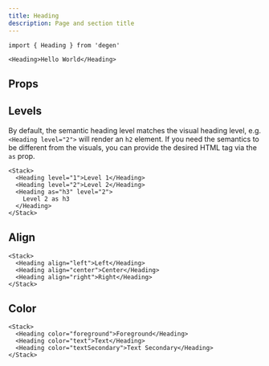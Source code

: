 ```yaml
---
title: Heading
description: Page and section title
---
```


```tsx
import { Heading } from 'degen'
```

```tsx expand=true live=true
<Heading>Hello World</Heading>
```

## Props

<PropsTable sourceLink={sourceLink} types={types} />

## Levels

By default, the semantic heading level matches the visual heading level, e.g. `<Heading level="2">` will render an `h2` element. If you need the semantics to be different from the visuals, you can provide the desired HTML tag via the `as` prop.

```tsx live=true
<Stack>
  <Heading level="1">Level 1</Heading>
  <Heading level="2">Level 2</Heading>
  <Heading as="h3" level="2">
    Level 2 as h3
  </Heading>
</Stack>
```

## Align

```tsx live=true
<Stack>
  <Heading align="left">Left</Heading>
  <Heading align="center">Center</Heading>
  <Heading align="right">Right</Heading>
</Stack>
```

## Color

```tsx live=true
<Stack>
  <Heading color="foreground">Foreground</Heading>
  <Heading color="text">Text</Heading>
  <Heading color="textSecondary">Text Secondary</Heading>
</Stack>
```
